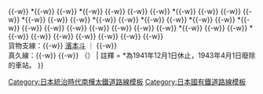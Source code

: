 {{鐵道路線
| 模板名稱 = 樺太西線
| 名稱 = [[File:National Railway Symbol of Japan.png|20px|link=鐵道省 (日本)]] [[樺太西線]]（日本的廢棄鐵道線）<br />{{link-ja|真久線|真久線}}（蘇聯占有後建成通車）
| 代表色 = #DACCEE
| 背景色 = #DDDDDD
| 車站列表 = {{link-ru|涅韦尔斯克站|Невельск (станция)|本斗}}{{-w}} {{link-ja|遠節站|遠節駅|遠節}}{{-w}} *{{link-ja|南阿幸站|南阿幸駅|南阿幸}}{{-w}} {{link-ru|亚斯诺莫斯基站|Ясноморский (станция)|阿幸}}{{-w}} *{{link-ja|南麻內站|南麻内駅|南麻內}}{{-w}} {{link-ru|扎韦季·伊利察站|Заветы Ильича (платформа Дальневосточной железной дороги)|麻內}}{{-w}} {{link-ru|斯韦特里亚季站|Светляки (платформа)|知根平}}{{-w}} {{link-ru|加里宁诺站 (萨哈林州)|Калинино (станция Дальневосточной железной дороги)|多蘭泊}}{{-w}} *{{link-ja|姉內站|姉内駅|姉內}}{{-w}} {{link-ru|济良斯卡亚站|Зырянская (платформа)|大穗泊}}{{-w}} {{link-ru|真理站 (萨哈林州)|Правда (станция)|廣地}}{{-w}} {{link-ru|谢尔涅·伊斯托奇尼基站|Серные Источники (платформа)|明牛}}{{-w}} *{{link-ja|湯之澤站|湯ノ沢駅|湯之澤}}{{-w}} {{link-ru|霍爾姆斯克編組場|Холмск-Сортировочный|手井}}{{-w}} {{link-ru|南霍爾姆斯克站|Холмск-Южный|真岡}}{{-w}} *{{link-ja|中真岡駅|中真岡駅|中真岡}}{{-w}} {{link-ru|北霍爾姆斯克站|Холмск-Северный|北真岡}}{{-w}} *{{link-ja|宇遠泊站|宇遠泊駅|宇遠泊}}{{-w}} {{link-ru|西马科沃站|Симаково (платформа)|幌泊}}{{-w}} *{{link-ja|本古丹站|本古丹駅|本古丹}}{{-w}} {{link-ru|米涅拉尔纳亚站|Минеральная (платформа)|樂磨}}{{-w}} *{{link-ja|南蘭泊站|南蘭泊駅|南蘭泊}}{{-w}} {{link-ru|亚布洛奇纳亚站|Яблочная (станция)|蘭泊}}{{-w}} {{link-ru|萨多夫尼基站 (萨哈林州)|Садовники (остановочный пункт)|藻白帆}}{{-w}} {{link-ru|皮翁涅里站|Пионеры (станция)|羽母舞}}{{-w}} {{link-ru|科斯特罗姆斯卡亚站|Костромская (станция)|小能登呂}}{{-w}} {{link-ja|仁多項站|仁多須駅|仁多須}}{{-w}} {{link-ru|克拉斯诺亚斯卡亚站 (萨哈林州)|Красноярская-Сахалинская (платформа)|登富津}}{{-w}} {{link-ru|契诃夫-萨哈林斯基站|Чехов-Сахалинский|野田}}{{-w}} *{{link-ja|杖遠站|杖遠駅|杖遠}}{{-w}} {{link-ru|巴伊科沃站|Байково (станция)|久良志}}{{-w}} {{link-ja|小岬站|小岬駅|小岬}}{{-w}} *{{link-ja|鵜巢站|鵜巣駅|鵜巢}}{{-w}} {{link-ru|新肖洛沃站|Новосёлово (станция)|追手}}{{-w}} {{link-ru|乌罗扎伊纳亚站 (萨哈林州)|Урожайная (станция, Сахалин)|杜門}}{{-w}} {{link-ru|托馬里站|Томари (станция)|泊居}}{{-w}} {{link-ja|苫蟲站|苫虫駅|苫蟲}}{{-w}} {{link-ru|彭津斯卡亚站|Пензенская (станция)|樺太名寄}}{{-w}} {{link-ru|南伊林斯克站|Ильинск-Южный|上久春內}}{{-w}} {{link-ru|伊林斯克站|Ильинск (станция)|久春內}}<br/>貨物支線：{{link-ru|涅韦尔斯克站|Невельск (станция)|本斗}}{{-w}} [[濱本斗站|濱本斗]] ｜ {{link-ru|南霍爾姆斯克站|Холмск-Южный|真岡}}{{-w}} {{link-ja|濱真岡站|浜真岡駅|濱真岡}}<br/>真久線：{{link-ru|阿尔先季夫卡站|Арсентьевка (станция)|真縫}}{{-w}} {{link-ru|南伊林斯克站|Ильинск-Южный|上久春內}}{{-w}} （{{link-ru|伊林斯克站|Ильинск (станция)|久春內}}）
| 註釋 = *為1941年12月1日休止，1943年4月1日廢除的車站。
}}
<noinclude>
[[Category:日本統治時代南樺太鐵道路線模板]]
[[Category:日本國有鐵道路線模板]]
</noinclude>